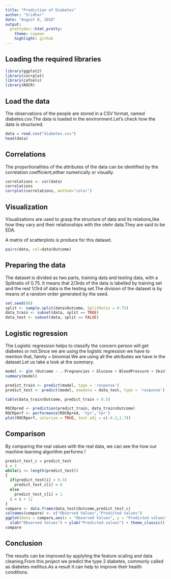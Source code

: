 ```yaml
---
title: "Prediction of Diabetes"
author: "Sridhar"
date: "August 8, 2018"
output: 
  prettydoc::html_pretty:
    theme: cayman
    highlight: github
---
```


## Loading the required libraries
```r
library(ggplot2)
library(corrplot)
library(caTools)
library(ROCR)
```

## Load the data
The observations of the people are stored in a CSV format, named diabetes.csv.The data is loaded in the environment.Let's check how the data is structured.
```r
data = read.csv("diabetes.csv")
head(data)
```

## Correlations

The proportionalities of the attributes of the data can be identified by the  correlation coefficient,either numerically or visually.
```r
correlations <- cor(data)
correlations
corrplot(correlations, method="color")
```

## Visualization
Visualizations are used to grasp the structure of data and its relations,like how they vary and their 
relationships with the otehr data.They are said to be EDA.

A matrix of scatterplots is produce for this dataset.
```r
pairs(data, col=data$Outcome)
```


## Preparing the data

The dataset is divided as two parts, training data and testing data, with a Splitratio of 0.75. It means that 2/3rds of the data is labelled by training set and the rest 1/3rd of data is the testing set.The division of the dataset is by means of a random order generated by the seed.
```r
set.seed(88)
split <- sample.split(data$Outcome, SplitRatio = 0.75)
data_train <- subset(data, split == TRUE)
data_test <- subset(data, split == FALSE)
```



## Logistic regression

The Logistic regression helps to classify the concern person will get diabetes or not.Since we are using the logistic regression we have to mention that, family = binomial.We are using all the attributes we have in the dataset.Let us take a look at the summary.
```r
model <- glm (Outcome ~ .-Pregnancies + Glucose + BloodPressure + SkinThickness + Insulin + BMI + DiabetesPedigreeFunction + Age, data = data_train, family = binomial)
summary(model)
```

```r
predict_train <- predict(model, type = 'response')
predict_test <- predict(model, newdata = data_test, type = 'response')

```

```r
table(data_train$Outcome, predict_train > 0.5)
```

```r

ROCRpred <- prediction(predict_train, data_train$Outcome)
ROCRperf <- performance(ROCRpred, 'tpr','fpr')
plot(ROCRperf, colorize = TRUE, text.adj = c(-0.2,1.7))

```

## Comparison

By comparing the real values with the real data, we can see the how our machine learning algorithm performs !
```r
predict_test_c = predict_test
i = 1
while(i <= length(predict_test))
{
  if(predict_test[i] < 0.5)
    predict_test_c[i] = 0
  else
    predict_test_c[i] = 1
  i = i + 1;
}
compare <- data.frame(data_test$Outcome,predict_test_c)
colnames(compare) <- c("Observed Values","Predicted values")
ggplot(data = compare,aes(x = "Observed Values", y = "Predicted values")) + geom_abline() +
  xlab("Observed Values") + ylab("Predicted values") + theme_classic()
compare
```

## Conclusion

The results can be improved by applyting the feature scaling and data cleaning.From this project we predict the type 2 diabetes, commonly called as diabetes mellitus.As a result it can help to improve their health conditions.
